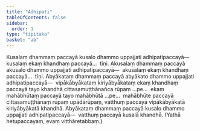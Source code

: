 ```yaml
---
title: "Adhipati"
tableOfContents: false
sidebar:
  order: 1
type: "tipitaka"
basket: "ab"
---
```



<DynamicBreadcrumb />

<Division number="118">

<Paragraph number="437">
Kusalaṃ dhammaṃ paccayā kusalo dhammo uppajjati adhipatipaccayā—  kusalaṃ ekaṃ khandhaṃ paccayā…  tīṇi.
</Paragraph>

<Paragraph number="438">
Akusalaṃ dhammaṃ paccayā akusalo dhammo uppajjati adhipatipaccayā—  akusalaṃ ekaṃ khandhaṃ paccayā…  tīṇi.
</Paragraph>

<Paragraph number="439">
Abyākataṃ dhammaṃ paccayā abyākato dhammo uppajjati adhipatipaccayā—  vipākābyākataṃ kiriyābyākataṃ ekaṃ khandhaṃ paccayā tayo khandhā cittasamuṭṭhānañca rūpaṃ …pe…  ekaṃ mahābhūtaṃ paccayā tayo mahābhūtā …pe…  mahābhūte paccayā cittasamuṭṭhānaṃ rūpaṃ upādārūpaṃ, vatthuṃ paccayā vipākābyākatā kiriyābyākatā khandhā.
</Paragraph>

<Paragraph number="440">
Abyākataṃ dhammaṃ paccayā kusalo dhammo uppajjati adhipatipaccayā—  vatthuṃ paccayā kusalā khandhā.

</Paragraph>
</Division>

<Paragraph number="441" type="center">
(Yathā hetupaccayaṃ, evaṃ vitthāretabbaṃ.)
</Paragraph>